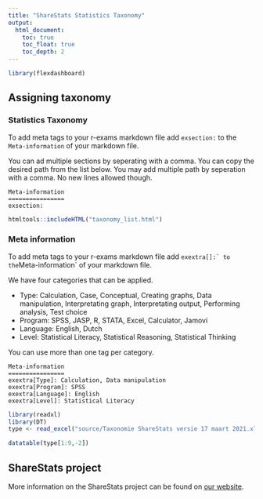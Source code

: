 ```yaml
---
title: "ShareStats Statistics Taxonomy"
output:
  html_document:
    toc: true
    toc_float: true
    toc_depth: 2
---
```


```r
library(flexdashboard)
```

<script src="copyText.js"></script>

## Assigning taxonomy {.tabset}

### Statistics Taxonomy

To add meta tags to your r-exams markdown file add `exsection:` to the `Meta-information` of your markdown file.

You can ad multiple sections by seperating with a comma. You can copy the desired path from the list below. You may add multiple path by seperation with a comma. No new lines allowed though.

```{}
Meta-information
================
exsection: 
```


```r
htmltools::includeHTML("taxonomy_list.html")
```

### Meta information

To add meta tags to your r-exams markdown file add ```exextra[]:` to the ```Meta-information` of your markdown file.

We have four categories that can be applied.

* Type: Calculation, Case, Conceptual, Creating graphs, Data manipulation, Interpretating graph, Interpretating output, Performing analysis, Test choice
* Program: SPSS, JASP, R, STATA, Excel, Calculator, Jamovi
* Language: English, Dutch
* Level: Statistical Literacy, Statistical Reasoning, Statistical Thinking 

You can use more than one tag per category. 

```{}
Meta-information
================
exextra[Type]: Calculation, Data manipulation
exextra[Program]: SPSS
exextra[Language]: English
exextra[Level]: Statistical Literacy
```


```r
library(readxl)
library(DT)
type <- read_excel("source/Taxonomie ShareStats versie 17 maart 2021.xlsx", sheet = 2)

datatable(type[1:9,-2])
```


## ShareStats project

More information on the ShareStats project can be found on [our website](www.sharestats.nl).